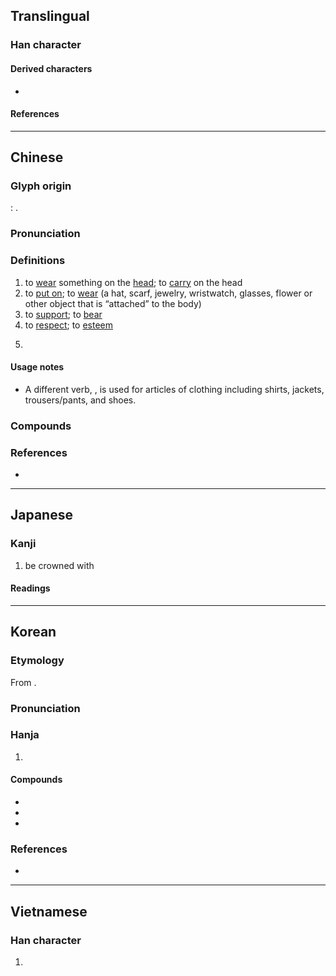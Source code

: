{{character info}}
{{character info|0xfa8c}}
==Translingual==

===Han character===
{{Han char|rn=62|rad=戈|as=13|sn=17|four=43850|canj=JIWTC|ids=⿹𢦏異}}

====Derived characters====
* {{l|mul|[[𠑀]], [[瀻]], [[襶]]}}

====References====
{{Han ref|kx=0414.250|dkj=11685|dj=0758.170|hdz=21413.090|uh=6234}}
{{Han ref|uh=FA8C}}

----

==Chinese==
{{zh-forms|ss=代|alt=𢨚,𢨇,𢎑}}

===Glyph origin===
{{Han etym}}
''{{w|Shuowen}}'': {{Han compound|異|𢦏|c1=s|c2=p<!--|t1=a man with a mask ({{zh-l|*田}}) over his face-->|ls=psc}}.

===Pronunciation===
{{zh-pron
|m=dài
|m-s=
|c=daai3
|c-t=
|g=
|h=pfs=tai;gd=dai4
|j=
|mb=
|md=dái
|mn=tì/xm,zz,jj,tp,kh,tn,yl,mg,hc,tc:tè/qz,lk,sx,km,hc:tèr/ml,jj,tw:tài
|mn_note=tì - vernacular; tè/tèr - vernacular (surname); tài - literary
|mn-t=di3/do3/dai3
|mn-t_note=di3 - vernacular; do3 - vernacular (surname); dai3 - literary
|w=2te,2ta
|w_note=2ta - alternative pronunciation for the verb sense
|x=
|mc=y
|oc=y
|ma=y
|cat=v,pn
}}

===Definitions===
{{zh-hanzi}}

# to [[wear]] something on the [[head]]; to [[carry]] on the head
# to [[put on]]; to [[wear]] (a hat, scarf, jewelry, wristwatch, glasses, flower or other object that is “attached” to the body)
# to [[support]]; to [[bear]]
# to [[respect]]; to [[esteem]]
# {{surname|zh}}
#: {{zh-x|^戴 ^季-陶|{{w|Dai Jitao|'''Dai''' Jitao}}}}

====Usage notes====
* A different verb, {{zh-l|穿}}, is used for articles of clothing including shirts, jackets, trousers/pants, and shoes.

===Compounds===
{{zh-der|乘車戴笠|噙齒戴髮|佩戴|含齒戴髮|大戴|北戴河|合菜戴帽|不共戴天|感恩戴義|感恩戴德|愛戴|履戴|感戴|張冠李戴|小戴禮記|小戴|大戴禮記|大戴禮|大戴小戴|依戴|披星戴月|戴罪立功|擁戴|戴雞佩豚|戴孝|欣戴|戴帽子|戴星|戴笠|戴綠帽子|插戴|戴天履地|木匠戴枷|戴炭簍子|戴盆望天|戴憑重席|戴頭識臉|戴天|戴禮|穿金戴銀|穿戴|戴白|戴罪圖功|穿靴戴帽|戴憑奪席|戴奧辛|戴天之仇|戴逵破琴|戴頂子|戴月披星|戴笠荷鋤|戴圓履方|戴高帽|披金戴玉|擔戴|推戴|戴目|戴髮含齒|訢戴|負戴|翼戴|頂戴|重戴|配戴|負山戴岳|訪戴|鼇戴|翊戴| 戴家場|戴河}}

===References===
* {{thcwd|12174}}

{{zh-cat|Beginning}}

----

==Japanese==

===Kanji===
{{ja-kanji|grade=c|rs=戈14}}

# be crowned with

====Readings====
{{ja-readings
|goon=たい
|kanon=たい
|kun=いただ-く
}}

----

==Korean==

===Etymology===
From {{der|ko|ltc|-}} {{ltc-l|戴}}. {{hanja-hunmong|ᄃᆡ〯|tǒy|雜語}}

===Pronunciation===
{{ko-hanja-pron|대|l=y}}

===Hanja===
{{ko-hanja-search}}
{{ko-hanja|이다|일|대}}

# {{hanja form of|대|to [[esteem]]}}

====Compounds====
{{der-top3|Compounds}}
* {{ko-l|추대|推戴}}
* {{ko-l|대관|戴冠}}
* {{ko-l|봉대|奉戴}}
{{der-bottom}}

===References===
* {{R:hanjadoc|3798}}

----

==Vietnamese==

===Han character===
{{vi-readings|reading=dải, đái, trải|rs=戈14}}

# {{rfdef|vi|sort=戈14}}